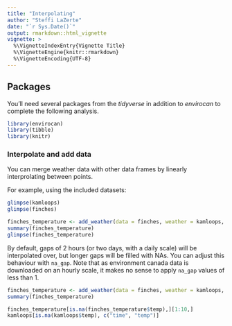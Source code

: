 ```yaml
---
title: "Interpolating"
author: "Steffi LaZerte"
date: "`r Sys.Date()`"
output: rmarkdown::html_vignette
vignette: >
  %\VignetteIndexEntry{Vignette Title}
  %\VignetteEngine{knitr::rmarkdown}
  %\VignetteEncoding{UTF-8}
---
```


## Packages
You'll need several packages from the *tidyverse* in addition to *envirocan* to complete the following analysis.
```R
library(envirocan)
library(tibble)
library(knitr)
```

### Interpolate and add data
You can merge weather data with other data frames by linearly interprolating between points.

For example, using the included datasets:

```r
glimpse(kamloops)
glimpse(finches)

finches_temperature <- add_weather(data = finches, weather = kamloops, cols = "temp")
summary(finches_temperature)
glimpse(finches_temperature)
```

By default, gaps of 2 hours (or two days, with a daily scale) will be interpolated over, but longer gaps will be filled with NAs. You can adjust this behaviour with `na_gap`. Note that as environment canada data is downloaded on an hourly scale, it makes no sense to apply `na_gap` values of less than 1.

```r
finches_temperature <- add_weather(data = finches, weather = kamloops, cols = "temp", na_gap = 1)
summary(finches_temperature)

finches_temperature[is.na(finches_temperature$temp),][1:10,]
kamloops[is.na(kamloops$temp), c("time", "temp")]
```
